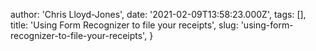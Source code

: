 
  author: 'Chris Lloyd-Jones',
  date: '2021-02-09T13:58:23.000Z',
  tags: [],
  title: 'Using Form Recognizer to file your receipts',
  slug: 'using-form-recognizer-to-file-your-receipts',
}


